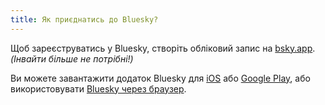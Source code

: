 ```yaml
---
title: Як приєднатись до Bluesky?
---
```


Щоб зареєструватись у Bluesky, створіть обліковий запис на [bsky.app](https://bsky.app). *(Інвайти більше не потрібні!)*

Ви можете завантажити додаток Bluesky для [iOS](https://apps.apple.com/us/app/bluesky-social/id6444370199) або [Google Play](https://play.google.com/store/apps/details?id=xyz.blueskyweb.app), або використовувати [Bluesky через браузер](https://bsky.app/).
